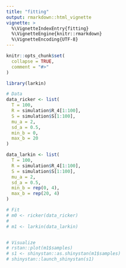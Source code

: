 ```yaml
---
title: "fitting"
output: rmarkdown::html_vignette
vignette: >
  %\VignetteIndexEntry{fitting}
  %\VignetteEngine{knitr::rmarkdown}
  %\VignetteEncoding{UTF-8}
---
```


```r
knitr::opts_chunk$set(
  collapse = TRUE,
  comment = "#>"
)
```

```r
library(larkin)
```

```r
# Data
data_ricker <- list(
  T = 100,
  R = simulation$R_4[1:100],
  S = simulation$S[1:100],
  mu_a = 2,
  sd_a = 0.5,
  min_b = 0,
  max_b = 20
)

data_larkin <- list(
  T = 100,
  R = simulation$R_4[1:100],
  S = simulation$S[1:100],
  mu_a = 2,
  sd_a = 0.5,
  min_b = rep(0, 4),
  max_b = rep(20, 4)
)

```

```r
# Fit
# m0 <- ricker(data_ricker)
# 
# m1 <- larkin(data_larkin)


# Visualize
# rstan::plot(m1$samples)
# s1 <- shinystan::as.shinystan(m1$samples)
# shinystan::launch_shinystan(s1)

```
